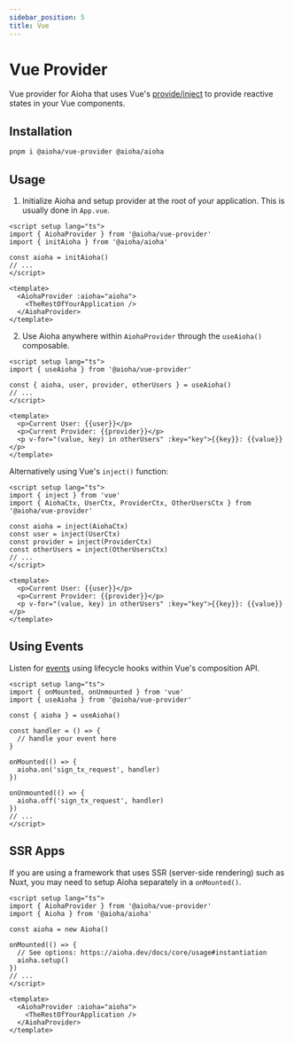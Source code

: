 ```yaml
---
sidebar_position: 5
title: Vue
---
```


# Vue Provider

Vue provider for Aioha that uses Vue's [provide/inject](https://vuejs.org/guide/components/provide-inject.html) to provide reactive states in your Vue components.

## Installation

```sh
pnpm i @aioha/vue-provider @aioha/aioha
```

## Usage

1. Initialize Aioha and setup provider at the root of your application. This is usually done in `App.vue`.

```vue title="src/App.vue"
<script setup lang="ts">
import { AiohaProvider } from '@aioha/vue-provider'
import { initAioha } from '@aioha/aioha'

const aioha = initAioha()
// ...
</script>

<template>
  <AiohaProvider :aioha="aioha">
    <TheRestOfYourApplication />
  </AiohaProvider>
</template>
```

2. Use Aioha anywhere within `AiohaProvider` through the `useAioha()` composable.

```vue title="src/components/AiohaPage.vue"
<script setup lang="ts">
import { useAioha } from '@aioha/vue-provider'

const { aioha, user, provider, otherUsers } = useAioha()
// ...
</script>

<template>
  <p>Current User: {{user}}</p>
  <p>Current Provider: {{provider}}</p>
  <p v-for="(value, key) in otherUsers" :key="key">{{key}}: {{value}}</p>
</template>
```

Alternatively using Vue's `inject()` function:

```vue title="src/components/AiohaPage.vue"
<script setup lang="ts">
import { inject } from 'vue'
import { AiohaCtx, UserCtx, ProviderCtx, OtherUsersCtx } from '@aioha/vue-provider'

const aioha = inject(AiohaCtx)
const user = inject(UserCtx)
const provider = inject(ProviderCtx)
const otherUsers = inject(OtherUsersCtx)
// ...
</script>

<template>
  <p>Current User: {{user}}</p>
  <p>Current Provider: {{provider}}</p>
  <p v-for="(value, key) in otherUsers" :key="key">{{key}}: {{value}}</p>
</template>
```

## Using Events

Listen for [events](https://aioha.dev/docs/core/jsonrpc#events) using lifecycle hooks within Vue's composition API.

```vue title="src/components/YourComponent.vue"
<script setup lang="ts">
import { onMounted, onUnmounted } from 'vue'
import { useAioha } from '@aioha/vue-provider'

const { aioha } = useAioha()

const handler = () => {
  // handle your event here
}

onMounted(() => {
  aioha.on('sign_tx_request', handler)
})

onUnmounted(() => {
  aioha.off('sign_tx_request', handler)
})
// ...
</script>
```

## SSR Apps

If you are using a framework that uses SSR (server-side rendering) such as Nuxt, you may need to setup Aioha separately in a `onMounted()`.

```vue title="src/App.vue"
<script setup lang="ts">
import { AiohaProvider } from '@aioha/vue-provider'
import { Aioha } from '@aioha/aioha'

const aioha = new Aioha()

onMounted(() => {
  // See options: https://aioha.dev/docs/core/usage#instantiation
  aioha.setup()
})
// ...
</script>

<template>
  <AiohaProvider :aioha="aioha">
    <TheRestOfYourApplication />
  </AiohaProvider>
</template>
```